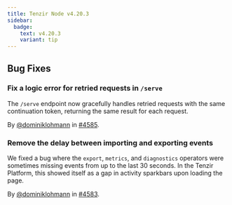 ```yaml
---
title: Tenzir Node v4.20.3
sidebar:
  badge:
    text: v4.20.3
    variant: tip
---
```


## Bug Fixes

### Fix a logic error for retried requests in `/serve`

The `/serve` endpoint now gracefully handles retried requests with the same
continuation token, returning the same result for each request.

By [@dominiklohmann](https://github.com/dominiklohmann) in [#4585](https://github.com/tenzir/tenzir/pull/4585).

### Remove the delay between importing and exporting events

We fixed a bug where the `export`, `metrics`, and `diagnostics` operators were
sometimes missing events from up to the last 30 seconds. In the Tenzir Platform,
this showed itself as a gap in activity sparkbars upon loading the page.

By [@dominiklohmann](https://github.com/dominiklohmann) in [#4583](https://github.com/tenzir/tenzir/pull/4583).
